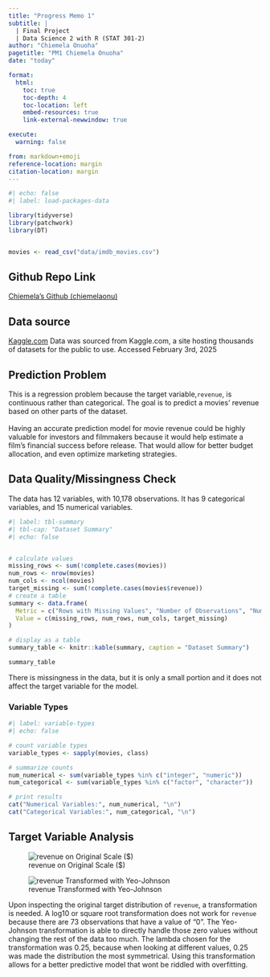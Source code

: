 ```yaml
---
title: "Progress Memo 1"
subtitle: |
  | Final Project 
  | Data Science 2 with R (STAT 301-2)
author: "Chiemela Onuoha"
pagetitle: "PM1 Chiemela Onuoha"
date: "today"

format:
  html:
    toc: true
    toc-depth: 4
    toc-location: left
    embed-resources: true
    link-external-newwindow: true

execute:
  warning: false

from: markdown+emoji
reference-location: margin
citation-location: margin
---
```



```r
#| echo: false
#| label: load-packages-data

library(tidyverse)
library(patchwork)
library(DT)


movies <- read_csv("data/imdb_movies.csv")

```

::: {.callout-tip icon=false}

## Github Repo Link

[Chiemela's Github (chiemelaonu)](https://github.com/stat301-2-2025-winter/final-project-2-chiemelaonu.git)

:::

## Data source

[Kaggle.com](https://www.kaggle.com/datasets/ashpalsingh1525/imdb-movies-dataset/data)
Data was sourced from Kaggle.com, a site hosting thousands of datasets for the public to use. Accessed February 3rd, 2025


## Prediction Problem
This is a regression problem because the target variable,` revenue`, is continuous rather than categorical. The goal is to predict a movies' revenue based on other parts of the dataset.
<br>  
Having an accurate prediction model for movie revenue could be highly valuable for investors and filmmakers because it would help estimate a film’s financial success before release. That would allow for better budget allocation, and even optimize marketing strategies.

## Data Quality/Missingness Check


The data has 12 variables, with 10,178 observations. It has 9 categorical variables, and 15 numerical variables.


```r
#| label: tbl-summary
#| tbl-cap: "Dataset Summary"
#| echo: false


# calculate values
missing_rows <- sum(!complete.cases(movies))
num_rows <- nrow(movies)
num_cols <- ncol(movies)
target_missing <- sum(!complete.cases(movies$revenue))
# create a table
summary <- data.frame(
  Metric = c("Rows with Missing Values", "Number of Observations", "Number of Variables", "Number of Missing Target Variable Observations (`revenue`)"),
  Value = c(missing_rows, num_rows, num_cols, target_missing)
)

# display as a table
summary_table <- knitr::kable(summary, caption = "Dataset Summary")

summary_table


```
There is missingness in the data, but it is only a small portion and it does not affect the target variable for the model.

### Variable Types 

```r
#| label: variable-types
#| echo: false

# count variable types
variable_types <- sapply(movies, class)

# summarize counts
num_numerical <- sum(variable_types %in% c("integer", "numeric"))
num_categorical <- sum(variable_types %in% c("factor", "character"))

# print results
cat("Numerical Variables:", num_numerical, "\n")
cat("Categorical Variables:", num_categorical, "\n")
```



## Target Variable Analysis

::: {#fig-price-dists layout-ncol=2}

![revenue on Original Scale ($)](figures/target_eda.png){#fig-revenue-orig}

![revenue Transformed with Yeo-Johnson](figures/target_eda_2.png){#fig-revenue-yj}

:::

Upon inspecting the original target distribution of `revenue`, a transformation is needed. A log10 or square root transformation does not work for `revenue` because there are 73 observations that have a value of "0". The Yeo-Johnson transformation is able to directly handle those zero values without changing the rest of the data too much. The lambda chosen for the transformation was 0.25, because when looking at different values, 0.25 was made the distribution the most symmetrical. Using this transformation allows for a better predictive model that wont be riddled with overfitting.

